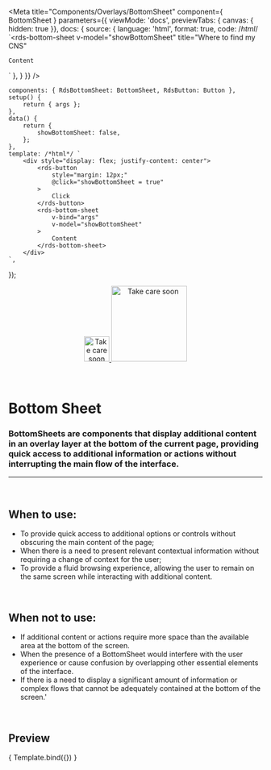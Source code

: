 
<Meta
	title="Components/Overlays/BottomSheet"
	component={ BottomSheet }
	parameters={{
		viewMode: 'docs',
		previewTabs: { canvas: { hidden: true }},
		docs: {
			source: {
				language: 'html',
				format: true,
				code: /*html*/
`<rds-bottom-sheet
	v-model="showBottomSheet"
	title="Where to find my CNS"
>
	Content
</rds-bottom-sheet>`
			},
		}
	}}
/>

	components: { RdsBottomSheet: BottomSheet, RdsButton: Button },
	setup() {
		return { args };
	},
	data() {
		return {
			showBottomSheet: false,
		};
	},
	template: /*html*/ `
		<div style="display: flex; justify-content: center">
			<rds-button
				style="margin: 12px;"
				@click="showBottomSheet = true"
			>
				Click
			</rds-button>
			<rds-bottom-sheet
				v-bind="args"
				v-model="showBottomSheet"
			>
				Content
			</rds-bottom-sheet>
		</div>
	`,
});

<div align="center" style={{display: 'flex'}}>
    <a href="https://rahulaher.netlify.app">
        <img src="../../../public/img/logo/glyph-black-colored.svg" alt="Take care soon" width="50" />
        <img src="../../../public/img/logo/word-black-colored.svg" alt="Take care soon" width="150" />
    </a>
</div>

<br />
<br />

# Bottom Sheet

### BottomSheets are components that display additional content in an overlay layer at the bottom of the current page, providing quick access to additional information or actions without interrupting the main flow of the interface.
---
<br />

## When to use:
- To provide quick access to additional options or controls without obscuring the main content of the page;
- When there is a need to present relevant contextual information without requiring a change of context for the user;
- To provide a fluid browsing experience, allowing the user to remain on the same screen while interacting with additional content.


<br />

## When not to use:
- If additional content or actions require more space than the available area at the bottom of the screen.
- When the presence of a BottomSheet would interfere with the user experience or cause confusion by overlapping other essential elements of the interface.
- If there is a need to display a significant amount of information or complex flows that cannot be adequately contained at the bottom of the screen.'

<br />

## Preview

<Canvas>
	<Story
		name="BottomSheet"
		args={{
			title: "Where to find my CNS",
		}}
	>
		{ Template.bind({}) }
	</Story>
</Canvas>

<ArgsTable story="BottomSheet" />
